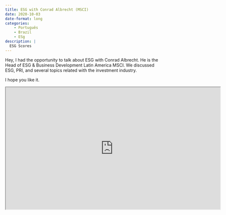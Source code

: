 ```yaml
---
title: ESG with Conrad Albrecht (MSCI) 
date: 2020-10-03
date-format: long
categories:
    - Português
    - Brazil
    - ESg
description: |
  ESG Scores
---
```




Hey, I had the opportunity to talk about ESG with Conrad Albrecht. He is the Head of ESG & Business Development Latin America MSCI. We discussed ESG, PRI, and several topics related with the investment industry.

I hope you like it.


<iframe width="700" height="400" src="https://www.youtube.com/embed/3_ltW4h-ORI"></iframe>



